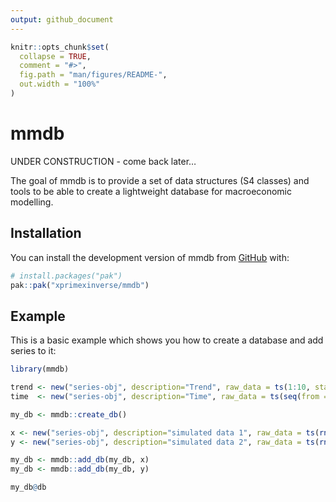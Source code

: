```yaml
---
output: github_document
---
```


<!-- README.md is generated from README.Rmd. Please edit that file -->

```r
knitr::opts_chunk$set(
  collapse = TRUE,
  comment = "#>",
  fig.path = "man/figures/README-",
  out.width = "100%"
)
```

# mmdb

<!-- badges: start -->
<!-- badges: end -->

UNDER CONSTRUCTION - come back later...

The goal of mmdb is to provide a set of data structures (S4 classes) and tools to be able to create a lightweight database for macroeconomic modelling.

## Installation

You can install the development version of mmdb from [GitHub](https://github.com/) with:

``` r
# install.packages("pak")
pak::pak("xprimexinverse/mmdb")
```

## Example

This is a basic example which shows you how to create a database and add series to it:

```r
library(mmdb)

trend <- new("series-obj", description="Trend", raw_data = ts(1:10, start = c(2000, 1), frequency = 4))
time  <- new("series-obj", description="Time", raw_data = ts(seq(from = 2000, length.out = 10, by = 0.25), start = c(2000, 1), frequency = 4))

my_db <- mmdb::create_db()

x <- new("series-obj", description="simulated data 1", raw_data = ts(rnorm(15), start = c(1999, 1), frequency = 4), table = "rnorm", units = "number")
y <- new("series-obj", description="simulated data 2", raw_data = ts(rnorm(30), start = c(1995, 1), frequency = 4), table = "rnorm", units = "number")

my_db <- mmdb::add_db(my_db, x)
my_db <- mmdb::add_db(my_db, y)

my_db@db

```
